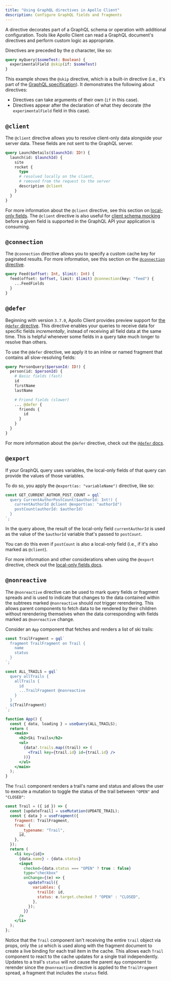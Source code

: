 ```yaml
---
title: "Using GraphQL directives in Apollo Client"
description: Configure GraphQL fields and fragments
---
```


A directive decorates part of a GraphQL schema or operation with additional configuration. Tools like Apollo Client can read a GraphQL document's directives and perform custom logic as appropriate.

Directives are preceded by the `@` character, like so:

```graphql
query myQuery($someTest: Boolean) {
  experimentalField @skip(if: $someTest)
}
```

This example shows the `@skip` directive, which is a built-in directive (i.e., it's part of the [GraphQL specification](http://spec.graphql.org/June2018/#sec-Type-System.Directives)). It demonstrates the following about directives:

- Directives can take arguments of their own (`if` in this case).
- Directives appear after the declaration of what they decorate (the `experimentalField` field in this case).

## `@client`

The `@client` directive allows you to resolve client-only data alongside your server data. These fields are not sent to the GraphQL server.

```graphql
query LaunchDetails($launchId: ID!) {
  launch(id: $launchId) {
    site
    rocket {
      type
      # resolved locally on the client,
      # removed from the request to the server
      description @client
    }
  }
}
```

For more information about the `@client` directive, see this section on [local-only fields](/react/local-state/managing-state-with-field-policies/). The `@client` directive is also useful for [client schema mocking](/react/development-testing/client-schema-mocking/#3-query-with-the-client-directive) before a given field is supported in the GraphQL API your application is consuming.

## `@connection`

The `@connection` directive allows you to specify a custom cache key for paginated results. For more information, see this section on the [`@connection` directive](/react/caching/advanced-topics/#the-connection-directive).

```graphql
query Feed($offset: Int, $limit: Int) {
  feed(offset: $offset, limit: $limit) @connection(key: "feed") {
    ...FeedFields
  }
}
```

## `@defer`

Beginning with version `3.7.0`, Apollo Client provides preview support for [the `@defer` directive](https://github.com/graphql/graphql-wg/blob/main/rfcs/DeferStream.md). This directive enables your queries to receive data for specific fields _incrementally_, instead of receiving all field data at the same time. This is helpful whenever some fields in a query take much longer to resolve than others.

To use the `@defer` directive, we apply it to an inline or named fragment that contains all slow-resolving fields:

```graphql
query PersonQuery($personId: ID!) {
  person(id: $personId) {
    # Basic fields (fast)
    id
    firstName
    lastName

    # Friend fields (slower)
    ... @defer {
      friends {
        id
      }
    }
  }
}
```

For more information about the `@defer` directive, check out the [`@defer` docs](/react/data/defer).

## `@export`

If your GraphQL query uses variables, the local-only fields of that query can provide the values of those variables.

To do so, you apply the `@export(as: "variableName")` directive, like so:

```js
const GET_CURRENT_AUTHOR_POST_COUNT = gql`
  query CurrentAuthorPostCount($authorId: Int!) {
    currentAuthorId @client @export(as: "authorId")
    postCount(authorId: $authorId)
  }
`;
```

In the query above, the result of the local-only field `currentAuthorId` is used as the value of the `$authorId` variable that's passed to `postCount`.

You can do this even if `postCount` is also a local-only field (i.e., if it's also marked as `@client`).

For more information and other considerations when using the `@export` directive, check out the [local-only fields docs](/react/local-state/managing-state-with-field-policies/#using-local-only-fields-as-graphql-variables).

## `@nonreactive`

The `@nonreactive` directive can be used to mark query fields or fragment spreads and is used to indicate that changes to the data contained within the subtrees marked `@nonreactive` should _not_ trigger rerendering. This allows parent components to fetch data to be rendered by their children without rerendering themselves when the data corresponding with fields marked as `@nonreactive` change.

Consider an `App` component that fetches and renders a list of ski trails:

```jsx
const TrailFragment = gql`
  fragment TrailFragment on Trail {
    name
    status
  }
`;

const ALL_TRAILS = gql`
  query allTrails {
    allTrails {
      id
      ...TrailFragment @nonreactive
    }
  }
  ${TrailFragment}
`;

function App() {
  const { data, loading } = useQuery(ALL_TRAILS);
  return (
    <main>
      <h2>Ski Trails</h2>
      <ul>
        {data?.trails.map((trail) => (
          <Trail key={trail.id} id={trail.id} />
        ))}
      </ul>
    </main>
  );
}
```

The `Trail` component renders a trail's name and status and allows the user to execute a mutation to toggle the status of the trail between `"OPEN"` and `"CLOSED"`:

```jsx
const Trail = ({ id }) => {
  const [updateTrail] = useMutation(UPDATE_TRAIL);
  const { data } = useFragment({
    fragment: TrailFragment,
    from: {
      __typename: "Trail",
      id,
    },
  });
  return (
    <li key={id}>
      {data.name} - {data.status}
      <input
        checked={data.status === "OPEN" ? true : false}
        type="checkbox"
        onChange={(e) => {
          updateTrail({
            variables: {
              trailId: id,
              status: e.target.checked ? "OPEN" : "CLOSED",
            },
          });
        }}
      />
    </li>
  );
};
```

Notice that the `Trail` component isn't receiving the entire `trail` object via props, only the `id` which is used along with the fragment document to create a live binding for each trail item in the cache. This allows each `Trail` component to react to the cache updates for a single trail independently. Updates to a trail's `status` will not cause the parent `App` component to rerender since the `@nonreactive` directive is applied to the `TrailFragment` spread, a fragment that includes the `status` field.
